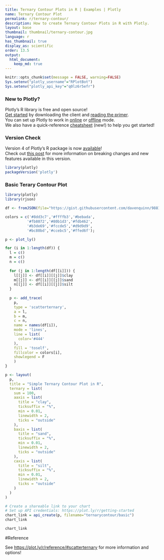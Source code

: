 ```yaml
---
title: Ternary Contour Plots in R | Examples | Plotly
name: Ternary Contour Plot
permalink: r/ternary-contour/
description: How to create Ternary Contour Plots in R with Plotly.
layout: base
thumbnail: thumbnail/ternary-contour.jpg
language: r
has_thumbnail: true
display_as: scientific
order: 13.5
output:
  html_document:
    keep_md: true
---
```


```r
knitr::opts_chunk$set(message = FALSE, warning=FALSE)
Sys.setenv("plotly_username"="RPlotBot")
Sys.setenv("plotly_api_key"="q0lz6r5efr")
```

### New to Plotly?

Plotly's R library is free and open source!<br>
[Get started](https://plot.ly/r/getting-started/) by downloading the client and [reading the primer](https://plot.ly/r/getting-started/).<br>
You can set up Plotly to work in [online](https://plot.ly/r/getting-started/#hosting-graphs-in-your-online-plotly-account) or [offline](https://plot.ly/r/offline/) mode.<br>
We also have a quick-reference [cheatsheet](https://images.plot.ly/plotly-documentation/images/r_cheat_sheet.pdf) (new!) to help you get started!

### Version Check

Version 4 of Plotly's R package is now [available](https://plot.ly/r/getting-started/#installation)!<br>
Check out [this post](http://moderndata.plot.ly/upgrading-to-plotly-4-0-and-above/) for more information on breaking changes and new features available in this version.
```r
library(plotly)
packageVersion('plotly')
```

### Basic Terary Contour Plot

```r
library(plotly)
library(rjson)

df <- fromJSON(file="https://gist.githubusercontent.com/davenquinn/988167471993bc2ece29/raw/f38d9cb3dd86e315e237fde5d65e185c39c931c2/data.json") 

colors = c('#8dd3c7','#ffffb3','#bebada',
          '#fb8072','#80b1d3','#fdb462',
          '#b3de69','#fccde5','#d9d9d9',
          '#bc80bd','#ccebc5','#ffed6f');

p <- plot_ly()

for (i in 1:length(df)) {
  l = c()
  m = c()
  n = c()
  
  for (j in 1:length(df[[i]])) {
    l[[j]] <- df[[i]][[j]]$clay
    m[[j]] <- df[[i]][[j]]$sand
    n[[j]] <- df[[i]][[j]]$silt
  }
  
  p <- add_trace(
    p,
    type = 'scatterternary',
    a = l,
    b = m,
    c = n,
    name = names(df[i]),
    mode = 'lines',
    line = list(
      color='#444'
    ),
    fill = 'toself',
    fillcolor = colors[i],
    showlegend = F
    )
}

p <- layout(
  p,
  title = "Simple Ternary Contour Plot in R",
  ternary = list(
    sum = 100,
    aaxis = list(
      title = "clay",
      ticksuffix = "%",
      min = 0.01,
      linewidth = 2,
      ticks = "outside"
    ),
    baxis = list(
      title = "sand",
      ticksuffix = "%",
      min = 0.01,
      linewidth = 2,
      ticks = "outside"
    ),
    caxis = list(
      title = "silt",
      ticksuffix = "%",
      min = 0.01,
      linewidth = 2,
      ticks = "outside"
    )
  )
)

# Create a shareable link to your chart
# Set up API credentials: https://plot.ly/r/getting-started
chart_link = api_create(p, filename="ternarycontour/basic")
chart_link
```

```r
chart_link
```

#Reference

See [https://plot.ly/r/reference/#scatterternary](https://plot.ly/r/reference/#scatterternary) for more information and options!

